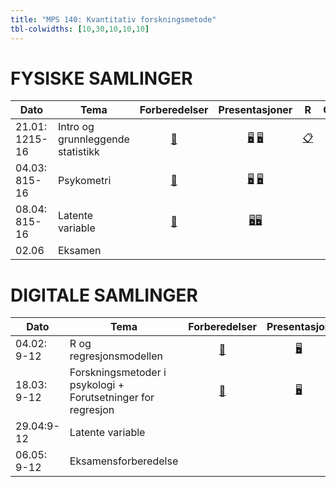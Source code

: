 ```yaml
---
title: "MPS 140: Kvantitativ forskningsmetode"
tbl-colwidths: [10,30,10,10,10]
---
```


# FYSISKE SAMLINGER

<!-- [📖](samlinger/samling1.qmd "Samling 1")  -->

<!-- [📖](samlinger/samling2.qmd "Samling 2") -->

::: column-screen-inset-right
| Dato           | Tema                              |              Forberedelser               |                               Presentasjoner                                | R                       |                                    Oppgaver                                     |
|----------------|-----------------------------------|:----------------------------------------:|:---------------------------------------------------------------------------:|-------------------------|:-------------------------------------------------------------------------------:|
| 21.01: 1215-16 | Intro og grunnleggende statistikk | [📖](samlinger/samling1.qmd "Samling 1") | [🖥](slides/slides1.qmd "Foiler 1") [🖥](slides/stat_review.pdf "Repetisjon") | [📋](R/R1.qmd "R kode") |                     [📋](quiz/samling1_mps140.pdf "Oppg 1")                     |
| 04.03: 815-16  | Psykometri                        | [📖](samlinger/samling3.qmd "Samling 3") |  [🖥](slides/slides3a.qmd "Foiler 3A") [🖥](slides/slides3b.qmd "Foiler 3b")  |                         |                \[📋\]<!--(quiz/quiz%205mars.qmd "Oppg 1")   -->                 |
| 08.04: 815-16  | Latente variable                  | [📖](samlinger/samling5.qmd "Samling 5") |  [🖥](slides/slides5a.qmd "Foiler 5A")[🖥](slides/slides5b.qmd "Foiler 5A")   |                         | \[📋\]<!--(quiz/quiz9aprilA.qmd "Quiz 1")[📋](quiz/quiz9aprilB.qmd "Quiz 2")--> |
| 02.06          | Eksamen                           |                                          |                                                                             |                         |                                                                                 |
:::

# DIGITALE SAMLINGER

::: column-screen-inset-right
| Dato        | Tema                                                         |              Forberedelser               |            Presentasjon            | R                          |                       Oppgaver                       |
|-------------|--------------------------------------------------------------|:----------------------------------------:|:----------------------------------:|----------------------------|:----------------------------------------------------:|
| 04.02: 9-12 | R og regresjonsmodellen                                      | [📖](samlinger/samling2.qmd "Samling 1") | [🖥](slides/slides2.qmd "Foiler 2") | [📋](R/digR1.qmd "R kode") |      [📋](quiz/digsamling1_mps140.pdf "Oppg 2")      |
| 18.03: 9-12 | Forskningsmetoder i psykologi + Forutsetninger for regresjon | [📖](samlinger/samling4.qmd "Samling 4") | [🖥](slides/slides4.qmd "Foiler 4") |                            | \[📋\]<!--(quiz/quiz19mars_medfasit.qmd "Oppg 4")--> |
| 29.04:9-12  | Latente variable                                             |                                          |                                    |                            |                                                      |
| 06.05: 9-12 | Eksamensforberedelse                                         |                                          |                                    |                            |                                                      |
:::
